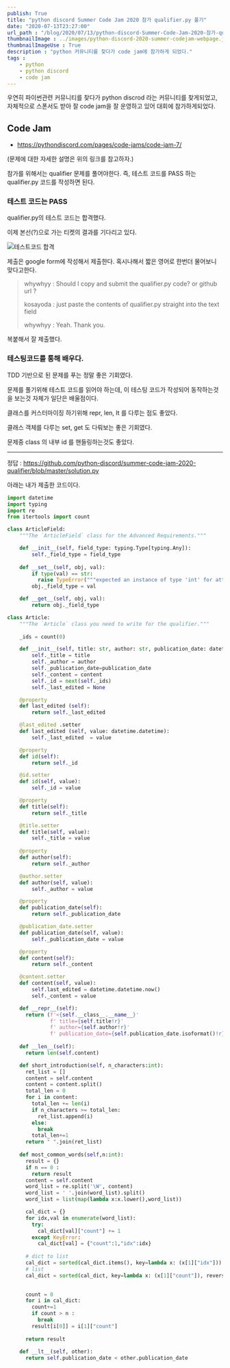 ```yaml
---
publish: True
title: "python discord Summer Code Jam 2020 참가 qualifier.py 풀기"
date: "2020-07-13T23:27:00"
url_path : "/blog/2020/07/13/python-discord-Summer-Code-Jam-2020-참가-qualifier.py-풀기"
thumbnailImage : ../images/python-discord-2020-summer-codejam-webpage.jpg
thumbnailImageUse : True
description : "python 커뮤니티를 찾다가 code jam에 참가하게 되었다."
tags : 
    - python
    - python discord
    - code jam
---
```


 우연히 파이썬관련 커뮤니티를 찾다가 python discrod 라는 커뮤니티를 찾게되었고,
 자체적으로 스폰서도 받아 잘 code jam을 잘 운영하고 있어 대회에 참가하게되었다.
 
## Code Jam

 - https://pythondiscord.com/pages/code-jams/code-jam-7/

  (문제에 대한 자세한 설명은 위의 링크를 참고하자.)


참가를 위해서는 qualifier 문제를 풀어야한다. 즉, 테스트 코드를 PASS 하는 qualifier.py 코드를 작성하면 된다. 
 

### 테스트 코드는 PASS

 qualifier.py의 테스트 코드는 합격했다.
  
 이제 본선(?)으로 가는 티켓의 결과를 기다리고 있다.

![테스트코드 합격](../images/python-discord-2020-summer-codejam-qualifier-test.jpg)

제출은 google form에 작성해서 제출한다. 혹시나해서 짧은 영어로 한번더 물어보니 맞다고한다.

> whywhyy : Should I copy and submit the qualifier.py code?
> or github url ?
>
> kosayoda : just paste the contents of qualifier.py straight into the text field
>
> whywhyy : Yeah. Thank you.

 복붙해서 잘 제출했다.


### 테스팅코드를 통해 배우다.

 TDD 기반으로 된 문제를 푸는 정말 좋은 기회였다.

 문제를 풀기위해 테스트 코드를 읽어야 하는데, 이 테스팅 코드가 작성되어 동작하는것을 보는것 자체가 일단은 배울점이다.

 클래스를 커스터마이징 하기위해 repr, len, lt 를 다루는 점도 좋았다.

 클래스 객체를 다루는 set, get 도 다뤄보는 좋은 기회였다.

 문제중 class 의 내부 id 를 핸들링하는것도 좋았다. 


---


정답 : https://github.com/python-discord/summer-code-jam-2020-qualifier/blob/master/solution.py

아래는 내가 제출한 코드이다.
```py
import datetime
import typing
import re
from itertools import count

class ArticleField:
    """The `ArticleField` class for the Advanced Requirements."""

    def __init__(self, field_type: typing.Type[typing.Any]):
        self._field_type = field_type
    
    def __set__(self, obj, val):
        if type(val) == str:
          raise TypeError("""expected an instance of type 'int' for attribute 'attribute', got 'str' instead""")
        obj._field_type = val

    def __get__(self, obj, val):
        return obj._field_type

class Article:
    """The `Article` class you need to write for the qualifier."""
    
    _ids = count(0)

    def __init__(self, title: str, author: str, publication_date: datetime.datetime, content: str):
        self._title = title
        self._author = author
        self._publication_date=publication_date
        self._content = content
        self._id = next(self._ids)
        self._last_edited = None

    @property
    def last_edited (self):
        return self._last_edited 

    @last_edited .setter
    def last_edited (self, value: datetime.datetime):
        self._last_edited  = value

    @property
    def id(self):
        return self._id

    @id.setter
    def id(self, value):
        self._id = value

    @property
    def title(self):
        return self._title

    @title.setter
    def title(self, value):
        self._title = value
        
    @property
    def author(self):
        return self._author

    @author.setter
    def author(self, value):
        self._author = value

    @property
    def publication_date(self):
        return self._publication_date

    @publication_date.setter
    def publication_date(self, value):
        self._publication_date = value

    @property
    def content(self):
        return self._content

    @content.setter
    def content(self, value):
        self.last_edited = datetime.datetime.now()
        self._content = value

    def __repr__(self):
      return (f'<{self.__class__.__name__}'
              f' title={self.title!r}'
              f' author={self.author!r}'
              f' publication_date={self.publication_date.isoformat()!r}>')
  
    def __len__(self):
      return len(self.content)

    def short_introduction(self, n_characters:int):
      ret_list = []
      content = self.content
      content = content.split()
      total_len = 0
      for i in content:
        total_len += len(i)
        if n_characters >= total_len:
          ret_list.append(i)
        else:
          break
        total_len+=1
      return " ".join(ret_list)
      
    def most_common_words(self,n:int):
      result = {}
      if n == 0 :
        return result
      content = self.content
      word_list = re.split('\W', content)
      word_list = ' '.join(word_list).split()
      word_list = list(map(lambda x:x.lower(),word_list))

      cal_dict = {}
      for idx,val in enumerate(word_list):
        try:
          cal_dict[val]["count"] += 1
        except KeyError:
          cal_dict[val] = {"count":1,"idx":idx}
      
      # dict to list
      cal_dict = sorted(cal_dict.items(), key=lambda x: (x[1]["idx"]))
      # list
      cal_dict = sorted(cal_dict, key=lambda x: (x[1]["count"]), reverse=True)

 
      count = 0
      for i in cal_dict:
        count+=1 
        if count > n :
          break
        result[i[0]] = i[1]["count"]
          
      return result
      
    def __lt__(self, other):
      return self.publication_date < other.publication_date
```
